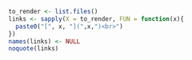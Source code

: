 ```r
to_render <- list.files()
links <- sapply(X = to_render, FUN = function(x){
  paste0("[", x, "](",x,")<br>")
})
names(links) <- NULL
noquote(links)
```